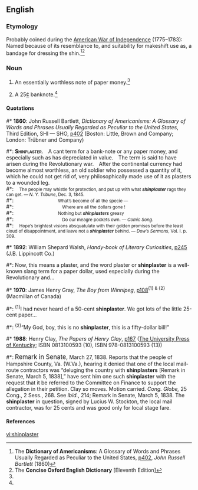==English==

===Etymology===
Probably coined during the [[w:American Revolutionary War|American War of Independence]] (1775–1783): Named because of its resemblance to, and suitability for makeshift use as, a bandage for dressing the shin.<ref name="DoA-etym">The '''Dictionary of Americanisms''': A Glossary of Words and Phrases Usually Regarded as Peculiar to the United States, [http://www.google.co.uk/books?id=tJoFAAAAQAAJ&pg=PA402&dq=shinplaster&ei=zAcvR426BYqa6gLHsbncCQ p402], ''John Russell Bartlett'' (1860)</ref><ref name="COED-etym&defs">The '''Concise Oxford English Dictionary''' [Eleventh Edition]</ref>

===Noun===
{{en-noun}}

# {{context|historical|US|Australian|,|and|New Zealand|_|informal}} An essentially worthless note of paper money.<ref name="COED-etym&defs"/>
# {{context|historical|Canadian|_|informal}} A 25[[¢]] banknote.<ref name="COED-etym&defs"/>

====Quotations====
#* '''1860''': John Russell Bartlett, ''Dictionary of Americanisms: A Glossary of Words and Phrases Usually Regarded as Peculiar to the United States'', Third Edition, SHI&nbsp;—&nbsp;SHO, [http://www.google.co.uk/books?id=tJoFAAAAQAAJ&pg=PA402&dq=shinplaster&ei=zAcvR426BYqa6gLHsbncCQ p402] (Boston: Little, Brown and Company; London: Trübner and Company)
#*: <span style="font-variant:small-caps">'''Shinplaster'''.</span> A cant term for a bank-note or any paper money, and especially such as has depreciated in value. The term is said to have arisen during the Revolutionary war. After the continental currency had become almost worthless, an old soldier who possessed a quantity of it, which he could not get rid of, very philosophically made use of it as plasters to a wounded leg. <br>
#*: <small> The people may whistle for protection, and put up with what '''''shinplaster''''' rags they can get. — ''N. Y. Tribune'', Dec. 3, 1845.</small> <br>
#*: <small>          What’s become of all the specie —</small> <br>
#*: <small>           Where are all the dollars gone !</small> <br>
#*: <small>          Nothing but '''''shinplasters''''' greasy</small> <br>
#*: <small>           Do our meagre pockets own. — ''Comic Song''.</small> <br>
#*: <small> Hope’s brightest visions absquatulate with their golden promises before the least cloud of disappointment, and leave not a '''''shinplaster''''' behind. — ''Dow’s Sermons'', Vol. I. p. 309.</small>
#* '''1892''': William Shepard Walsh, ''Handy-book of Literary Curiosities'', [http://www.google.co.uk/books?id=1zo4AAAAMAAJ&dq=shinplaster&ei=zAcvR426BYqa6gLHsbncCQ&pgis=1 p245] (J.B. Lippincott Co.)
#*: Now, this means a plaster, and the word plaster or '''shinplaster''' is a well-known slang term for a paper dollar, used especially during the Revolutionary and…
#* '''1970''': James Henry Gray, ''The Boy from Winnipeg'', [http://www.google.co.uk/books?id=vCYCNSB7uBIC&dq=shinplaster&ei=zAcvR426BYqa6gLHsbncCQ&pgis=1 p108]<sup>{1} & {2}</sup> (Macmillan of Canada)
#*: <sup>{1}</sup>I had never heard of a 50-cent '''shinplaster'''. We got lots of the little 25-cent paper…
#*: <sup>{2}</sup>“My God, boy, this is no '''shinplaster''', this is a fifty-dollar bill!”
#* '''1988''': Henry Clay, ''The Papers of Henry Clay'', [http://www.google.co.uk/books?id=gID5RTGOEWQC&pg=PA167&dq=shinplaster&ei=zAcvR426BYqa6gLHsbncCQ&sig=vZwZhKJIa7JhPngtTywz-w56noA p167] ([http://www.kentuckypress.com/ The University Press of Kentucky]; ISBN 0813100593 (10), ISBN 978-0813100593 (13))
#*: <big>Remark in Senate,</big> March 27, 1838. Reports that the people of Hampshire County, Va. (W.Va.), hearing it denied that one of the local mail-route contractors was “deluging the country with '''shinplasters''' [Remark in Senate, March 5, 1838],” have sent him one such '''shinplaster''' with the request that it be referred to the Committee on Finance to support the allegation in their petition. Clay so moves. Motion carried. ''Cong. Globe,'' 25 Cong., 2 Sess., 268. See ''ibid.'', 214; Remark in Senate, March 5, 1838. The '''shinplaster''' in question, signed by Lucius W. Stockton, the local mail contractor, was for 25 cents and was good only for local stage fare.

====References====
<references/>

[[vi:shinplaster]]